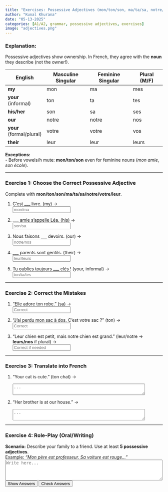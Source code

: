 ```yaml
---
title: "Exercises: Possessive Adjectives (mon/ton/son, ma/ta/sa, notre/votre/leur)"  
author: "Kunal Khurana"  
date: "05-13-2025"  
categories: [A1/A2, grammar, possessive adjectives, exercises]  
image: "adjectives.png"  
---
```


::: {.content-visible when-profile="english"}  

### Explanation:  
Possessive adjectives show ownership. In French, they agree with the **noun** they describe (not the owner!).  

| English       | Masculine Singular | Feminine Singular | Plural (M/F) |  
|---------------|--------------------|--------------------|---------------|  
| **my**        | mon                | ma                 | mes           |  
| **your** (informal) | ton         | ta                 | tes           |  
| **his/her**   | son                | sa                 | ses           |  
| **our**       | notre              | notre              | nos           |  
| **your** (formal/plural) | votre      | votre              | vos           |  
| **their**     | leur               | leur               | leurs         |  

**Exceptions:**  
- Before vowels/h mute: **mon/ton/son** even for feminine nouns (*mon amie*, *son école*).  

---

### Exercise 1: Choose the Correct Possessive Adjective  
Complete with **mon/ton/son/ma/ta/sa/notre/votre/leur**.  

1. C'est ___ livre. (my) →  
   <input type="text" placeholder="mon/ma" oninput="checkAnswer(this, 'mon')"><span style="margin-left:10px;"></span>  

2. ___ amie s'appelle Léa. (his) →  
   <input type="text" placeholder="son/sa" oninput="checkAnswer(this, 'son')"><span style="margin-left:10px;"></span>  

3. Nous faisons ___ devoirs. (our) →  
   <input type="text" placeholder="notre/nos" oninput="checkAnswer(this, 'nos')"><span style="margin-left:10px;"></span>  

4. ___ parents sont gentils. (their) →  
   <input type="text" placeholder="leur/leurs" oninput="checkAnswer(this, 'leurs')"><span style="margin-left:10px;"></span>  

5. Tu oublies toujours ___ clés ! (your, informal) →  
   <input type="text" placeholder="ton/ta/tes" oninput="checkAnswer(this, 'tes')"><span style="margin-left:10px;"></span>  

---

### Exercise 2: Correct the Mistakes  
1. "Elle adore ton robe." (sa) →  
   <input type="text" placeholder="Correct" oninput="checkAnswer(this, 'Elle adore sa robe.')"><span style="margin-left:10px;"></span>  

2. "J’ai perdu mon sac à dos. C’est votre sac ?" (ton) →  
   <input type="text" placeholder="Correct" oninput="checkAnswer(this, 'C’est ton sac ?')"><span style="margin-left:10px;"></span>  

3. "Leur chien est petit, mais notre chien est grand." (leur/notre → **leurs/nos** if plural) →  
   <input type="text" placeholder="Correct if needed" oninput="checkAnswer(this, 'Leurs chiens.../Nos chiens...')"><span style="margin-left:10px;"></span>  

---

### Exercise 3: Translate into French  
1. "Your cat is cute." (ton chat) →  
   <textarea placeholder="..." rows="2" cols="50" oninput="checkTranslation(this, 'Ton chat est mignon.')"></textarea><span style="margin-left:10px;"></span>  

2. "Her brother is at our house." →  
   <textarea placeholder="..." rows="2" cols="50" oninput="checkTranslation(this, 'Son frère est à notre maison.')"></textarea><span style="margin-left:10px;"></span>  

---

### Exercise 4: Role-Play (Oral/Writing)  

**Scenario:** Describe your family to a friend. Use at least **5 possessive adjectives**.  
Example: *"Mon père est professeur. Sa voiture est rouge..."*  
<textarea placeholder="Write here..." rows="4" cols="60"></textarea>  

<button onclick="showAnswers()">Show Answers</button>  
<button onclick="checkAllAnswers()">Check Answers</button>  

<script>  
function showAnswers() {  
    document.querySelectorAll('input[type="text"]').forEach(input => {  
        const correct = input.getAttribute('oninput').match(/'([^']+)'/)[1];  
        input.value = correct;  
        const feedback = input.nextElementSibling;  
        feedback.textContent = "✓ Correct !";  
        feedback.style.color = "green";  
    });  
}  

function checkAllAnswers() {  
    document.querySelectorAll('input[type="text"]').forEach(input => {  
        const correct = input.getAttribute('oninput').match(/'([^']+)'/)[1];  
        checkAnswer(input, correct);  
        if (input.value.trim().toLowerCase() !== correct.toLowerCase()) {  
            input.value = correct;  
            const feedback = input.nextElementSibling;  
            feedback.textContent = `✗ Correct answer: ${correct}`;  
            feedback.style.color = "blue";  
        }  
    });  

    document.querySelectorAll('textarea').forEach(textarea => {  
        const correct = textarea.getAttribute('oninput').match(/'([^']+)'/)[1];  
        checkTranslation(textarea, correct);  
        if (textarea.value.trim().toLowerCase() !== correct.toLowerCase()) {  
            textarea.value = correct;  
            const feedback = textarea.nextElementSibling;  
            feedback.textContent = `✗ Correct answer: ${correct}`;  
            feedback.style.color = "blue";  
        }  
    });  
}  

function checkAnswer(input, correctAnswer) {  
    const feedback = input.nextElementSibling;  
    if (input.value.trim().toLowerCase() === correctAnswer.toLowerCase()) {  
        feedback.textContent = "✓ Correct !";  
        feedback.style.color = "green";  
    } else if (input.value.trim()) {  
        feedback.textContent = "✗ Essayez encore !";  
        feedback.style.color = "red";  
    }  
}  

function checkTranslation(textarea, correctAnswer) {  
    const feedback = textarea.nextElementSibling;  
    if (textarea.value.trim().toLowerCase() === correctAnswer.toLowerCase()) {  
        feedback.textContent = "✓ Correct !";  
        feedback.style.color = "green";  
    } else if (textarea.value.trim()) {  
        feedback.textContent = "✗ Essayez encore !";  
        feedback.style.color = "red";  
    }  
}  
</script>  

:::  